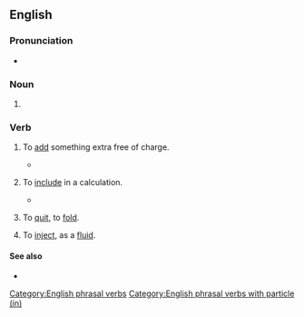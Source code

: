 {{also|throw-in|throwin'}}
==English==

===Pronunciation===
* {{audio|en|En-au-throw in.ogg|Audio (AU)}}

===Noun===
{{en-noun}}

# {{alternative form of|en|throw-in}}

===Verb===
{{en-verb|throw<,,threw,thrown> in}}

# {{lb|en|transitive|informal}} To [[add]] something extra free of charge.
#: {{ux|en|If you take the large size, we'll '''throw in''' a set of tea towels.}}
#* {{quote-journal|en|date=2020 December 2|author=Paul Bigland|title=My weirdest and wackiest Rover yet|journal=Rail|page=65|text=There's something special about tidal estuaries, due to the abundance of wildlife and the ever-changing scenes as the water ebbs or rises. '''Throw in''' some moody skies and filtered sunlight, and the views can resemble a painting by Turner - only you don't have to go to the National Gallery to see this, it's brought to your seat on a train.}}
# {{lb|en|transitive|informal}} To [[include]] in a calculation.
#* {{quote-web|en|date=2017 March 1|author=Anthony Zurcher|title=Trump addresses Congress: A kinder, gentler president|url=http://www.bbc.com/news/world-us-canada-39124349|work=BBC News|passage='''Throw in''' Mr Trump's promise of a "great, great wall along our southern border" - with estimates starting at $12bn - and "massive tax relief for the middle class", and the price tag for his speech proposals is on an express elevator to astronomical.}}
# {{lb|en|idiomatic}} To [[quit]], to [[fold]]. {{rfex|en}} <!--transitive or not?-->
# {{lb|en|transitive|archaic}} To [[inject]], as a [[fluid]].

====See also====
* {{l|en|throw in with}}

[[Category:English phrasal verbs]]
[[Category:English phrasal verbs with particle (in)]]